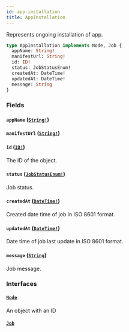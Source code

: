 ```yaml
---
id: app-installation
title: AppInstallation
---
```


Represents ongoing installation of app.

```graphql
type AppInstallation implements Node, Job {
  appName: String!
  manifestUrl: String!
  id: ID!
  status: JobStatusEnum!
  createdAt: DateTime!
  updatedAt: DateTime!
  message: String
}
```

### Fields

#### `appName` ([`String!`](/developer/api-reference/scalars/string.mdx))

#### `manifestUrl` ([`String!`](/developer/api-reference/scalars/string.mdx))

#### `id` ([`ID!`](/developer/api-reference/scalars/id.mdx))

The ID of the object.

#### `status` ([`JobStatusEnum!`](/developer/api-reference/enums/job-status-enum.mdx))

Job status.

#### `createdAt` ([`DateTime!`](/developer/api-reference/scalars/date-time.mdx))

Created date time of job in ISO 8601 format.

#### `updatedAt` ([`DateTime!`](/developer/api-reference/scalars/date-time.mdx))

Date time of job last update in ISO 8601 format.

#### `message` ([`String`](/developer/api-reference/scalars/string.mdx))

Job message.

### Interfaces

#### [`Node`](/developer/api-reference/interfaces/node.mdx)

An object with an ID

#### [`Job`](/developer/api-reference/interfaces/job.mdx)
